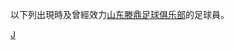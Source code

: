 {{Catnav|頁面分類|...|各國足球|中國足球|中国足球俱乐部球员}}
{{Catnav|頁面分類|...|中国体育|中國足球|中国足球俱乐部球员}}

以下列出現時及曾經效力[[山东滕鼎足球俱乐部|山东滕鼎足球俱乐部]]的足球員。

[[Category:效力中国足球俱乐部的球员|J]]